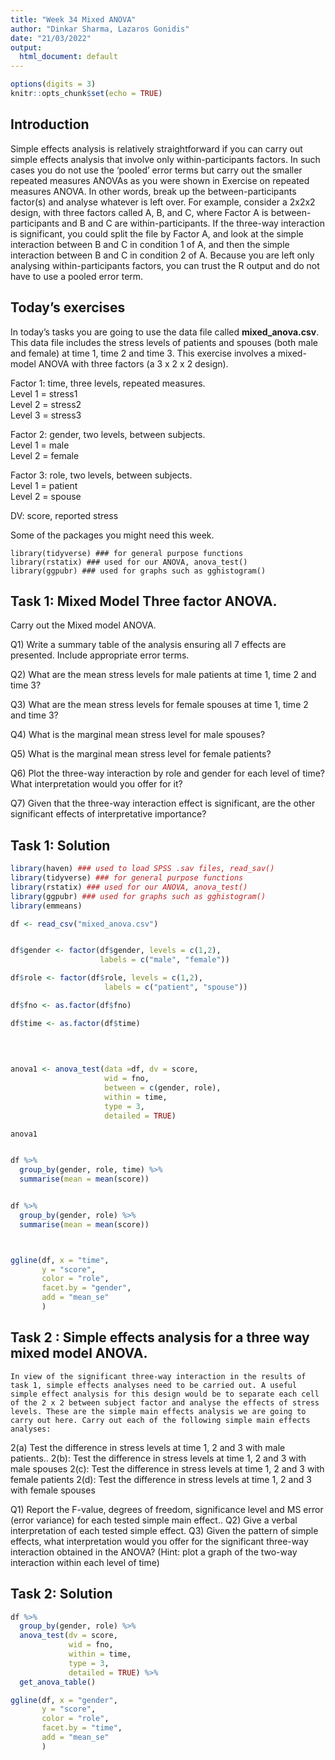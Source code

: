 ```yaml
---
title: "Week 34 Mixed ANOVA"
author: "Dinkar Sharma, Lazaros Gonidis"
date: "21/03/2022"
output:
  html_document: default
---
```


```r
options(digits = 3)
knitr::opts_chunk$set(echo = TRUE)
```

## Introduction

Simple effects analysis is relatively straightforward if you can carry out simple effects analysis that involve only within-participants factors.  In such cases you do not use the ‘pooled’ error terms but carry out the smaller repeated measures ANOVAs as you were shown in Exercise on repeated measures ANOVA. In other words, break up the between-participants factor(s) and analyse whatever is left over. For example, consider a 2x2x2 design, with three factors called A, B, and C, where Factor A is between-participants and B and C are within-participants. If the three-way interaction is significant, you could split the file by Factor A, and look at the simple interaction between B and C in condition 1 of A, and then the simple interaction between B and C in condition 2 of A. Because you are left only analysing within-participants factors, you can trust the R output and do not have to use a pooled error term.    


## Today's exercises   

In today's tasks you are going to use the data file called **mixed_anova.csv**. This data file includes the stress levels of patients and spouses (both male and female) at time 1, time 2 and time 3. This exercise involves a mixed-model ANOVA with three factors (a 3 x 2 x 2 design).   

Factor 1: time, three levels, repeated measures.   
Level 1 = stress1   
Level 2 = stress2   
Level 3 = stress3    
  
Factor 2: gender, two levels, between subjects.       
Level 1 = male    
Level 2 = female    

Factor 3: role, two levels, between subjects.    
Level 1 = patient   
Level 2 = spouse    

DV: score, reported stress

Some of the packages you might need this week.   

`library(tidyverse) ### for general purpose functions`      
`library(rstatix) ### used for our ANOVA, anova_test()`     
`library(ggpubr) ### used for graphs such as gghistogram()`        
  

## Task 1:  Mixed Model Three factor ANOVA.   

Carry out the Mixed model ANOVA.   


Q1) Write a summary table of the analysis ensuring all 7 effects are presented. Include appropriate error terms.   

Q2) What are the mean stress levels for male patients at time 1, time 2 and time 3?   

Q3) What are the mean stress levels for female spouses at time 1, time 2 and time 3?   

Q4) What is the marginal mean stress level for male spouses?    

Q5) What is the marginal mean stress level for female patients?   

Q6) Plot the three-way interaction by role and gender for each level of time? What interpretation would you offer for it?    

Q7) Given that the three-way interaction effect is significant, are the other significant effects of interpretative importance?    
 

## Task 1: Solution 

```r
library(haven) ### used to load SPSS .sav files, read_sav()
library(tidyverse) ### for general purpose functions
library(rstatix) ### used for our ANOVA, anova_test()
library(ggpubr) ### used for graphs such as gghistogram()
library(emmeans)

df <- read_csv("mixed_anova.csv")


df$gender <- factor(df$gender, levels = c(1,2),
                    labels = c("male", "female"))

df$role <- factor(df$role, levels = c(1,2),
                     labels = c("patient", "spouse"))

df$fno <- as.factor(df$fno)

df$time <- as.factor(df$time)
  
  

  
anova1 <- anova_test(data =df, dv = score, 
                     wid = fno,
                     between = c(gender, role),
                     within = time,
                     type = 3,
                     detailed = TRUE)

anova1


df %>% 
  group_by(gender, role, time) %>% 
  summarise(mean = mean(score))


df %>% 
  group_by(gender, role) %>% 
  summarise(mean = mean(score))



ggline(df, x = "time", 
       y = "score", 
       color = "role",
       facet.by = "gender",
       add = "mean_se"
       )
```





## Task 2 : Simple effects analysis for a three way mixed model ANOVA.

	In view of the significant three-way interaction in the results of task 1, simple effects analyses need to be carried out. A useful simple effect analysis for this design would be to separate each cell of the 2 x 2 between subject factor and analyse the effects of stress levels. These are the simple main effects analysis we are going to carry out here. Carry out each of the following simple main effects analyses:

2(a) Test the difference in stress levels at time 1, 2 and 3 with male patients..
2(b): Test the difference in stress levels at time 1, 2 and 3 with male spouses
2(c): Test the difference in stress levels at time 1, 2 and 3 with female patients
2(d): Test the difference in stress levels at time 1, 2 and 3 with female spouses

Q1) Report the F-value, degrees of freedom, significance level and MS error (error variance) for each tested simple main effect..
Q2) Give a verbal interpretation of each tested simple effect.
Q3) Given the pattern of simple effects, what interpretation would you offer for the significant three-way interaction obtained in the ANOVA? (Hint: plot a graph of the two-way interaction within each level of time)
  



## Task 2: Solution   


```r

df %>% 
  group_by(gender, role) %>% 
  anova_test(dv = score, 
             wid = fno,
             within = time,
             type = 3,
             detailed = TRUE) %>% 
  get_anova_table()

ggline(df, x = "gender", 
       y = "score", 
       color = "role",
       facet.by = "time",
       add = "mean_se"
       )

```
